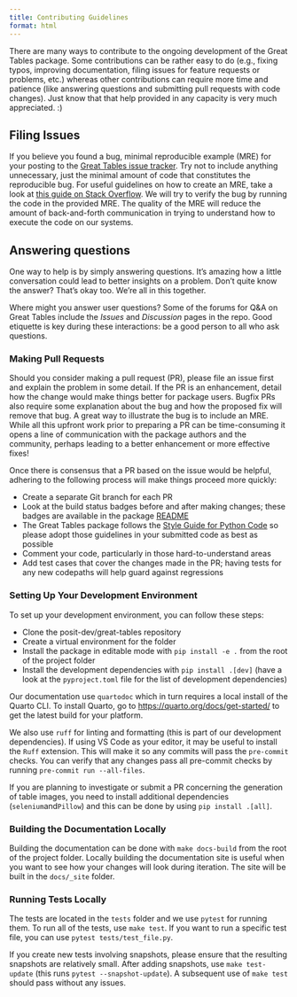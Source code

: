 ```yaml
---
title: Contributing Guidelines
format: html
---
```


There are many ways to contribute to the ongoing development of the Great Tables package. Some contributions can be rather easy to do (e.g., fixing typos, improving documentation, filing issues for feature requests or problems, etc.) whereas other contributions can require more time and patience (like answering questions and submitting pull requests with code changes). Just know that that help provided in any capacity is very much appreciated. :)

## Filing Issues

If you believe you found a bug, minimal reproducible example (MRE) for your posting to the [Great Tables issue tracker](https://github.com/posit-dev/great-tables/issues). Try not to include anything unnecessary, just the minimal amount of code that constitutes the reproducible bug. For useful guidelines on how to create an MRE, take a look at [this guide on Stack Overflow](https://stackoverflow.com/help/minimal-reproducible-example). We will try to verify the bug by running the code in the provided MRE. The quality of the MRE will reduce the amount of back-and-forth communication in trying to understand how to execute the code on our systems.

## Answering questions

One way to help is by simply answering questions. It's amazing how a little conversation could lead to better insights on a problem. Don't quite know the answer? That's okay too. We're all in this together.

Where might you answer user questions? Some of the forums for Q&A on Great Tables include the _Issues_ and _Discussion_ pages in the repo. Good etiquette is key during these interactions: be a good person to all who ask questions.

### Making Pull Requests

Should you consider making a pull request (PR), please file an issue first and explain the problem in some detail. If the PR is an enhancement, detail how the change would make things better for package users. Bugfix PRs also require some explanation about the bug and how the proposed fix will remove that bug. A great way to illustrate the bug is to include an MRE. While all this upfront work prior to preparing a PR can be time-consuming it opens a line of communication with the package authors and the community, perhaps leading to a better enhancement or more effective fixes!

Once there is consensus that a PR based on the issue would be helpful, adhering to the following process will make things proceed more quickly:

- Create a separate Git branch for each PR
- Look at the build status badges before and after making changes; these badges are available in the package [README](https://github.com/posit-dev/great-tables)
- The Great Tables package follows the [Style Guide for Python Code](https://peps.python.org/pep-0008/) so please adopt those guidelines in your submitted code as best as possible
- Comment your code, particularly in those hard-to-understand areas
- Add test cases that cover the changes made in the PR; having tests for any new codepaths will help guard against regressions

### Setting Up Your Development Environment

To set up your development environment, you can follow these steps:

- Clone the posit-dev/great-tables repository
- Create a virtual environment for the folder
- Install the package in editable mode with `pip install -e .` from the root of the project folder
- Install the development dependencies with `pip install .[dev]` (have a look at the `pyproject.toml` file for the list of development dependencies)

Our documentation use `quartodoc` which in turn requires a local install of the Quarto CLI. To install Quarto, go to <https://quarto.org/docs/get-started/> to get the latest build for your platform.

We also use `ruff` for linting and formatting (this is part of our development dependencies). If using VS Code as your editor, it may be useful to install the `Ruff` extension. This will make it so any commits will pass the `pre-commit` checks. You can verify that any changes pass all pre-commit checks by running `pre-commit run --all-files`.

If you are planning to investigate or submit a PR concerning the generation of table images, you need to install additional dependencies (`selenium`and`Pillow`) and this can be done by using `pip install .[all]`.

### Building the Documentation Locally

Building the documentation can be done with `make docs-build` from the root of the project folder. Locally building the documentation site is useful when you want to see how your changes will look during iteration. The site will be built in the `docs/_site` folder.

### Running Tests Locally

The tests are located in the `tests` folder and we use `pytest` for running them. To run all of the tests, use `make test`. If you want to run a specific test file, you can use `pytest tests/test_file.py`.

If you create new tests involving snapshots, please ensure that the resulting snapshots are relatively small. After adding snapshots, use `make test-update` (this runs `pytest --snapshot-update`). A subsequent use of `make test` should pass without any issues.
